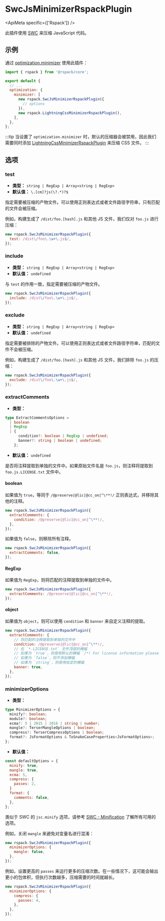 
# SwcJsMinimizerRspackPlugin

<ApiMeta specific={['Rspack']} />

此插件使用 [SWC](https://swc.rs/) 来压缩 JavaScript 代码。

## 示例

通过 [optimization.minimizer](/config/optimization#optimizationminimizer) 使用此插件：

```js title="rspack.config.mjs"
import { rspack } from '@rspack/core';

export default {
  // ...
  optimization: {
    minimizer: [
      new rspack.SwcJsMinimizerRspackPlugin({
        // options
      }),
      new rspack.LightningCssMinimizerRspackPlugin(),
    ],
  },
};
```

:::tip
当设置了 `optimization.minimizer` 时，默认的压缩器会被禁用，因此我们需要同时添加 [LightningCssMinimizerRspackPlugin](/plugins/rspack/lightning-css-minimizer-rspack-plugin) 来压缩 CSS 文件。
:::

## 选项

### test

- **类型：** `string | RegExp | Array<string | RegExp>`
- **默认值：** `\.[cm]?js(\?.*)?$`

指定需要被压缩的产物文件。可以使用正则表达式或者文件路径字符串，只有匹配的文件会被压缩。

例如，构建生成了 `/dist/foo.[hash].js` 和其他 JS 文件，我们仅对 `foo.js` 进行压缩：

```js
new rspack.SwcJsMinimizerRspackPlugin({
  test: /dist\/foo\.\w+\.js$/,
});
```

### include

- **类型：** `string | RegExp | Array<string | RegExp>`
- **默认值：** `undefined`

与 `test` 的作用一致，指定需要被压缩的产物文件。

```js
new rspack.SwcJsMinimizerRspackPlugin({
  include: /dist\/foo\.\w+\.js$/,
});
```

### exclude

- **类型：** `string | RegExp | Array<string | RegExp>`
- **默认值：** `undefined`

指定需要被排除的产物文件。可以使用正则表达式或者文件路径字符串，匹配的文件不会被压缩。

例如，构建生成了 `/dist/foo.[hash].js` 和其他 JS 文件，我们排除 `foo.js` 的压缩：

```js
new rspack.SwcJsMinimizerRspackPlugin({
  exclude: /dist\/foo\.\w+\.js$/,
});
```

### extractComments

- **类型：**

```ts
type ExtractCommentsOptions =
  | boolean
  | RegExp
  | {
      condition?: boolean | RegExp | undefined;
      banner?: string | boolean | undefined;
    };
```

- **默认值：** `undefined`

是否将注释提取到单独的文件中。如果原始文件名是 `foo.js`，则注释将提取到 `foo.js.LICENSE.txt` 文件中。

#### boolean

如果值为 `true`，等同于 `/@preserve|@lic|@cc_on|^\**!/` 正则表达式，并移除其他的注释。

```js
new rspack.SwcJsMinimizerRspackPlugin({
  extractComments: {
    condition: /@preserve|@lic|@cc_on|^\**!/,
  },
});
```

如果值为 `false`，则移除所有注释。

```js
new rspack.SwcJsMinimizerRspackPlugin({
  extractComments: false,
});
```

#### RegExp

如果值为 `RegExp`，则将匹配的注释提取到单独的文件中。

```js
new rspack.SwcJsMinimizerRspackPlugin({
  extractComments: /@preserve|@lic|@cc_on|^\**!/,
});
```

#### object

如果值为 `object`，则可以使用 `condition` 和 `banner` 来自定义注释的提取。

```js
new rspack.SwcJsMinimizerRspackPlugin({
  extractComments: {
    // 将匹配的注释提取到单独的文件中
    condition: /@preserve|@lic|@cc_on|^\**!/,
    // 在 `*.LICENSE.txt` 文件顶部的横幅
    // 如果为 `true`，则使用默认的横幅 `/*! For license information please see {relative} */`
    // 如果为 `false`，则不添加横幅
    // 如果为 `string`，则使用给定的横幅
    banner: true,
  },
});
```

### minimizerOptions

- **类型：**

```ts
type MinimizerOptions = {
  minify?: boolean;
  module?: boolean;
  ecma?: 5 | 2015 | 2016 | string | number;
  mangle?: TerserMangleOptions | boolean;
  compress?: TerserCompressOptions | boolean;
  format?: JsFormatOptions & ToSnakeCaseProperties<JsFormatOptions>;
};
```

- **默认值：**

```js
const defaultOptions = {
  minify: true,
  mangle: true,
  ecma: 5,
  compress: {
    passes: 2,
  }
  format: {
    comments: false,
  },
};
```

类似于 SWC 的 `jsc.minify` 选项，请参考 [SWC - Minification](https://swc.rs/docs/configuration/minification) 了解所有可用的选项。

例如，关闭 `mangle` 来避免对变量名进行混淆：

```js
new rspack.SwcJsMinimizerRspackPlugin({
  minimizerOptions: {
    mangle: false,
  },
});
```

例如，设置更高的 `passes` 来运行更多的压缩次数。在一些情况下，这可能会输出更小的包体积，但执行次数越多，压缩需要的时间就越长。

```js
new rspack.SwcJsMinimizerRspackPlugin({
  minimizerOptions: {
    compress: {
      passes: 4,
    },
  },
});
```
